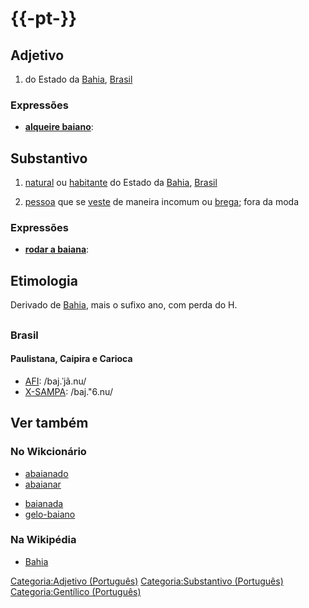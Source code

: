 ={{-pt-}}=
==Adjetivo==
{{flex.pt|ms=baiano|mp=baianos|fs=baiana|fp=baianas}}
{{paroxítona|bai|a|no}}
# do Estado da [[Bahia]], [[Brasil]]

===Expressões===
* '''[[alqueire baiano]]''': 

==Substantivo==
{{paroxítona|bai|a|no}}
# [[natural]] ou [[habitante]] do Estado da [[Bahia]], [[Brasil]]
# {{escopo|pt|São Paulo|Brasil|popular|pejorativo|insulto étnico}} [[pessoa]] que se [[vestir|veste]] de maneira incomum ou [[brega]]; fora da moda

===Expressões===
* '''[[rodar a baiana]]''': 

== Etimologia ==
Derivado de [[Bahia]], mais o sufixo ano, com perda do H.

=={{pronúncia|pt}}==
===Brasil===
====Paulistana, Caipira e Carioca====
* [[AFI]]: /baj.ˈjã.nu/
* [[X-SAMPA]]: /baj."6.nu/

==Ver também==
===No Wikcionário===
{{verTambém.Ini}}
* [[abaianado]]
* [[abaianar]]
{{verTambém.NovaColuna}}
* [[baianada]]
* [[gelo-baiano]]
{{verTambém.Fim}}

===Na Wikipédia===
* [[:w:Bahia|Bahia]]

[[Categoria:Adjetivo (Português)]]
[[Categoria:Substantivo (Português)]]
[[Categoria:Gentílico (Português)]]
